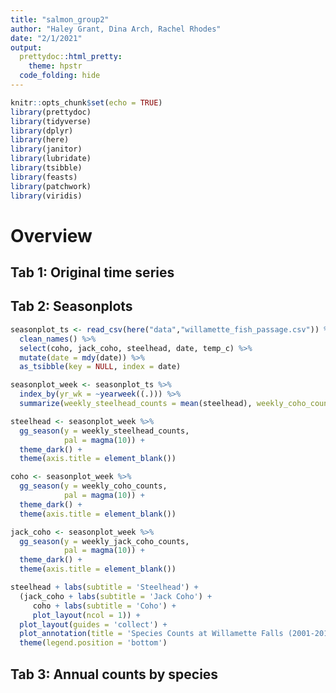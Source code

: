 ```yaml
---
title: "salmon_group2"
author: "Haley Grant, Dina Arch, Rachel Rhodes"
date: "2/1/2021"
output:
  prettydoc::html_pretty:
    theme: hpstr
  code_folding: hide
---
```


```r
knitr::opts_chunk$set(echo = TRUE)
library(prettydoc)
library(tidyverse)
library(dplyr)
library(here)
library(janitor)
library(lubridate)
library(tsibble)
library(feasts)
library(patchwork)
library(viridis)
```

# Overview {.tabset}

## Tab 1: Original time series

## Tab 2: Seasonplots

```r
seasonplot_ts <- read_csv(here("data","willamette_fish_passage.csv")) %>% 
  clean_names() %>% 
  select(coho, jack_coho, steelhead, date, temp_c) %>%
  mutate(date = mdy(date)) %>% 
  as_tsibble(key = NULL, index = date)

seasonplot_week <- seasonplot_ts %>% 
  index_by(yr_wk = ~yearweek((.))) %>% 
  summarize(weekly_steelhead_counts = mean(steelhead), weekly_coho_counts = mean(coho), weekly_jack_coho_counts = mean(jack_coho)) 

steelhead <- seasonplot_week %>% 
  gg_season(y = weekly_steelhead_counts,
            pal = magma(10)) +
  theme_dark() +
  theme(axis.title = element_blank())

coho <- seasonplot_week %>% 
  gg_season(y = weekly_coho_counts,
            pal = magma(10)) +
  theme_dark() +
  theme(axis.title = element_blank())

jack_coho <- seasonplot_week %>% 
  gg_season(y = weekly_jack_coho_counts,
            pal = magma(10)) +
  theme_dark() +
  theme(axis.title = element_blank())

steelhead + labs(subtitle = 'Steelhead') + 
  (jack_coho + labs(subtitle = 'Jack Coho') + 
     coho + labs(subtitle = 'Coho') +
     plot_layout(ncol = 1)) +
  plot_layout(guides = 'collect') +
  plot_annotation(title = 'Species Counts at Willamette Falls (2001-2010)') &
  theme(legend.position = 'bottom')
```


## Tab 3: Annual counts by species
